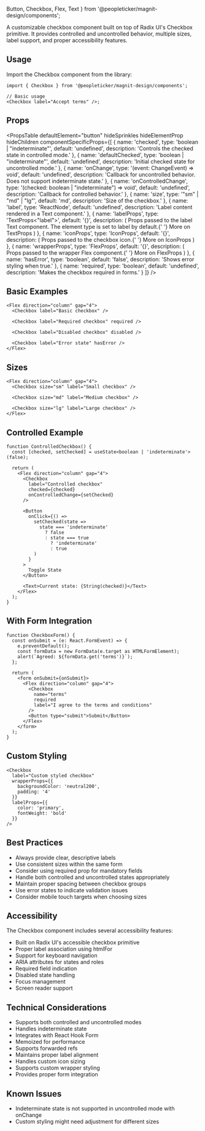   Button,
  Checkbox,
  Flex,
  Text
} from '@peopleticker/magnit-design/components';

A customizable checkbox component built on top of Radix UI's Checkbox primitive.
It provides controlled and uncontrolled behavior, multiple sizes, label support,
and proper accessibility features.

## Usage

Import the Checkbox component from the library:

```tsx
import { Checkbox } from '@peopleticker/magnit-design/components';

// Basic usage
<Checkbox label="Accept terms" />;
```

## Props

<PropsTable
  defaultElement="button"
  hideSprinkles
  hideElementProp
  hideChildren
  componentSpecificProps={[
    {
      name: 'checked',
      type: 'boolean | "indeterminate"',
      default: 'undefined',
      description: 'Controls the checked state in controlled mode.'
    },
    {
      name: 'defaultChecked',
      type: 'boolean | "indeterminate"',
      default: 'undefined',
      description: 'Initial checked state for uncontrolled mode.'
    },
    {
      name: 'onChange',
      type: '(event: ChangeEvent<HTMLInputElement>) => void',
      default: 'undefined',
      description:
        'Callback for uncontrolled behavior. Does not support indeterminate state.'
    },
    {
      name: 'onControlledChange',
      type: '(checked: boolean | "indeterminate") => void',
      default: 'undefined',
      description: 'Callback for controlled behavior.'
    },
    {
      name: 'size',
      type: '"sm" | "md" | "lg"',
      default: 'md',
      description: 'Size of the checkbox.'
    },
    {
      name: 'label',
      type: 'ReactNode',
      default: 'undefined',
      description: 'Label content rendered in a Text component.'
    },
    {
      name: 'labelProps',
      type: 'TextProps<"label">',
      default: '{}',
      description: (
        <Text>
          Props passed to the label Text component. The element type is set to
          label by default.{' '}
          <Link to="/docs/guides/components/text">More on TextProps</Link>
        </Text>
      )
    },
    {
      name: 'iconProps',
      type: 'IconProps',
      default: '{}',
      description: (
        <Text>
          Props passed to the checkbox icon.{' '}
          <Link to="/docs/guides/components/icons">More on IconProps</Link>
        </Text>
      )
    },
    {
      name: 'wrapperProps',
      type: 'FlexProps',
      default: '{}',
      description: (
        <Text>
          Props passed to the wrapper Flex component.{' '}
          <Link to="/docs/guides/components/flex">More on FlexProps</Link>
        </Text>
      )
    },
    {
      name: 'hasError',
      type: 'boolean',
      default: 'false',
      description: 'Shows error styling when true.'
    },
    {
      name: 'required',
      type: 'boolean',
      default: 'undefined',
      description: 'Makes the checkbox required in forms.'
    }
  ]}
/>

## Basic Examples

```tsx live
<Flex direction="column" gap="4">
  <Checkbox label="Basic checkbox" />

  <Checkbox label="Required checkbox" required />

  <Checkbox label="Disabled checkbox" disabled />

  <Checkbox label="Error state" hasError />
</Flex>
```

## Sizes

```tsx live
<Flex direction="column" gap="4">
  <Checkbox size="sm" label="Small checkbox" />

  <Checkbox size="md" label="Medium checkbox" />

  <Checkbox size="lg" label="Large checkbox" />
</Flex>
```

## Controlled Example

```tsx live
function ControlledCheckbox() {
  const [checked, setChecked] = useState<boolean | 'indeterminate'>(false);

  return (
    <Flex direction="column" gap="4">
      <Checkbox
        label="Controlled checkbox"
        checked={checked}
        onControlledChange={setChecked}
      />

      <Button
        onClick={() =>
          setChecked(state =>
            state === 'indeterminate'
              ? false
              : state === true
                ? 'indeterminate'
                : true
          )
        }
      >
        Toggle State
      </Button>

      <Text>Current state: {String(checked)}</Text>
    </Flex>
  );
}
```

## With Form Integration

```tsx live
function CheckboxForm() {
  const onSubmit = (e: React.FormEvent) => {
    e.preventDefault();
    const formData = new FormData(e.target as HTMLFormElement);
    alert(`Agreed: ${formData.get('terms')}`);
  };

  return (
    <form onSubmit={onSubmit}>
      <Flex direction="column" gap="4">
        <Checkbox
          name="terms"
          required
          label="I agree to the terms and conditions"
        />
        <Button type="submit">Submit</Button>
      </Flex>
    </form>
  );
}
```

## Custom Styling

```tsx live
<Checkbox
  label="Custom styled checkbox"
  wrapperProps={{
    backgroundColor: 'neutral200',
    padding: '4'
  }}
  labelProps={{
    color: 'primary',
    fontWeight: 'bold'
  }}
/>
```

## Best Practices

- Always provide clear, descriptive labels
- Use consistent sizes within the same form
- Consider using required prop for mandatory fields
- Handle both controlled and uncontrolled states appropriately
- Maintain proper spacing between checkbox groups
- Use error states to indicate validation issues
- Consider mobile touch targets when choosing sizes

## Accessibility

The Checkbox component includes several accessibility features:

- Built on Radix UI's accessible checkbox primitive
- Proper label association using htmlFor
- Support for keyboard navigation
- ARIA attributes for states and roles
- Required field indication
- Disabled state handling
- Focus management
- Screen reader support

## Technical Considerations

- Supports both controlled and uncontrolled modes
- Handles indeterminate state
- Integrates with React Hook Form
- Memoized for performance
- Supports forwarded refs
- Maintains proper label alignment
- Handles custom icon sizing
- Supports custom wrapper styling
- Provides proper form integration

## Known Issues

- Indeterminate state is not supported in uncontrolled mode with onChange
- Custom styling might need adjustment for different sizes
